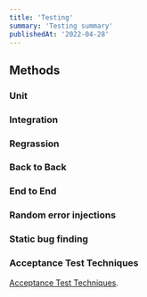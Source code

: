 ```yaml
---
title: 'Testing'
summary: 'Testing summary'
publishedAt: '2022-04-28'
---
```


## Methods

### Unit

### Integration

### Regrassion

### Back to Back

### End to End

### Random error injections

### Static bug finding

### Acceptance Test Techniques

[Acceptance Test Techniques](/notes/fault-tolerance#acceptance-test-techniques).
